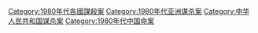 [[Category:1980年代各國謀殺案|Category:1980年代各國謀殺案]]
[[Category:1980年代亚洲谋杀案|Category:1980年代亚洲谋杀案]]
[[Category:中华人民共和国谋杀案|Category:中华人民共和国谋杀案]]
[[Category:1980年代中国命案|Category:1980年代中国命案]]